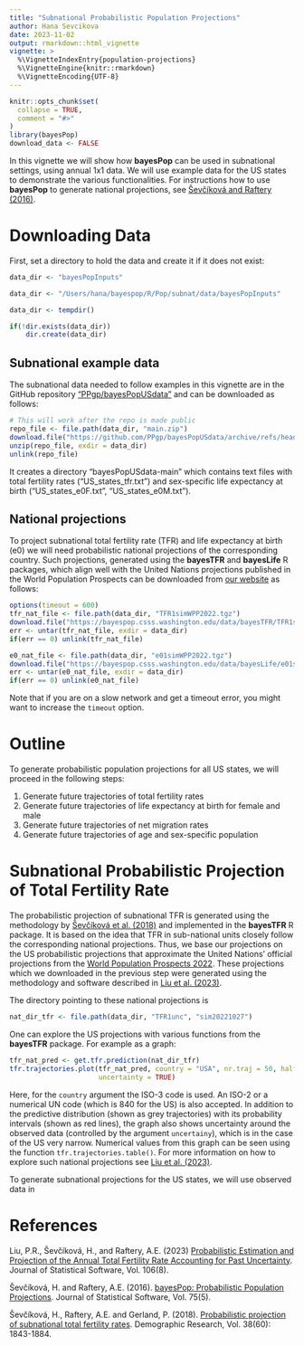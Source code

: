 ```yaml
---
title: "Subnational Probabilistic Population Projections"
author: Hana Sevcikova
date: 2023-11-02
output: rmarkdown::html_vignette
vignette: >
  %\VignetteIndexEntry{population-projections}
  %\VignetteEngine{knitr::rmarkdown}
  %\VignetteEncoding{UTF-8}
---
```


```r
knitr::opts_chunk$set(
  collapse = TRUE,
  comment = "#>"
)
library(bayesPop)
download_data <- FALSE
```

In this vignette we will show how **bayesPop** can be used in subnational settings, using annual 1x1 data. We will use example data for the US states to demonstrate the various functionalities. For instructions how to use **bayesPop** to generate national projections, see [Ševčíková and Raftery (2016)](https://www.jstatsoft.org/article/view/v075i05).

# Downloading Data

First, set a directory to hold the data and create it if it does not exist:

```r
data_dir <- "bayesPopInputs"
```

```r
data_dir <- "/Users/hana/bayespop/R/Pop/subnat/data/bayesPopInputs"
```

```r
data_dir <- tempdir()
```

```r
if(!dir.exists(data_dir))
    dir.create(data_dir)
```

## Subnational example data

The subnational data needed to follow examples in this vignette are in the GitHub repository ["PPgp/bayesPopUSdata"](https://github.com/PPgp/bayesPopUSdata) and can be downloaded as follows:

```r
# This will work after the repo is made public
repo_file <- file.path(data_dir, "main.zip")
download.file("https://github.com/PPgp/bayesPopUSdata/archive/refs/heads/main.zip", repo_file)
unzip(repo_file, exdir = data_dir)
unlink(repo_file)
```

It creates a directory "bayesPopUSdata-main" which contains text files with total fertility rates ("US_states_tfr.txt") and sex-specific life expectancy at birth ("US_states_e0F.txt", "US_states_e0M.txt").

## National projections

To project subnational total fertility rate (TFR) and life expectancy at birth (e0) we will need probabilistic national projections of the corresponding country. Such projections, generated using the **bayesTFR** and **bayesLife** R packages, which align well with the United Nations projections published in the World Population Prospects can be downloaded from [our website](https://bayespop.csss.washington.edu/download) as follows:

```r
options(timeout = 600)
tfr_nat_file <- file.path(data_dir, "TFR1simWPP2022.tgz")
download.file("https://bayespop.csss.washington.edu/data/bayesTFR/TFR1simWPP2022.tgz", tfr_nat_file)
err <- untar(tfr_nat_file, exdir = data_dir)
if(err == 0) unlink(tfr_nat_file)

e0_nat_file <- file.path(data_dir, "e01simWPP2022.tgz")
download.file("https://bayespop.csss.washington.edu/data/bayesLife/e01simWPP2022.tgz", e0_nat_file)
err <- untar(e0_nat_file, exdir = data_dir)
if(err == 0) unlink(e0_nat_file)
```
Note that if you are on a slow network and get a timeout error, you might want to increase the `timeout` option.

# Outline

To generate probabilistic population projections for all US states, we will proceed in the following steps:

1. Generate future trajectories of total fertility rates
2. Generate future trajectories of life expectancy at birth for female and male
3. Generate future trajectories of net migration rates
4. Generate future trajectories of age and sex-specific population


# Subnational Probabilistic Projection of Total Fertility Rate

The probabilistic projection of subnational TFR is generated using the methodology by [Ševčíková et al. (2018)](https://www.demographic-research.org/volumes/vol38/60/default.htm) and implemented in  the **bayesTFR** R package. It is based on the idea that TFR in sub-national units closely follow the corresponding national projections. Thus, we base our projections on the US probabilistic projections that approximate the United Nations' official projections from the [World Population Prospects 2022](https://population.un.org/wpp). These projections which we downloaded in the previous step were generated using the methodology and software described in [Liu et al. (2023)](https://doi.org/10.18637/jss.v106.i08). 

The directory pointing to these national projections is 

```r
nat_dir_tfr <- file.path(data_dir, "TFR1unc", "sim20221027")
```

One can explore the US projections with various functions from the **bayesTFR** package. For example as a graph:

```r
tfr_nat_pred <- get.tfr.prediction(nat_dir_tfr)
tfr.trajectories.plot(tfr_nat_pred, country = "USA", nr.traj = 50, half.child.variant = FALSE,
                      uncertainty = TRUE)

```
Here, for the `country` argument the ISO-3 code is used. An ISO-2 or a numerical UN code (which is 840 for the US) is also accepted. In addition to the predictive distribution (shown as grey trajectories) with its probability intervals (shown as red lines), the graph also shows uncertainty around the observed data (controlled by the argument `uncertainy`), which is in the case of the US very narrow. Numerical values from this graph can be seen using the function `tfr.trajectories.table()`. For more information on how to explore such national projections see [Liu et al. (2023)](https://doi.org/10.18637/jss.v106.i08).

To generate subnational projections for the US states, we will use observed data in 

# References

Liu, P.R., Ševčíková, H., and Raftery, A.E. (2023) [Probabilistic Estimation and Projection of the Annual Total Fertility Rate Accounting for Past Uncertainty](https://doi.org/10.18637/jss.v106.i08). Journal of Statistical Software, Vol. 106(8).

Ševčíková, H. and Raftery, A.E. (2016). [bayesPop: Probabilistic Population Projections](https://www.jstatsoft.org/article/view/v075i05). Journal of Statistical Software, Vol. 75(5).

Ševčíková, H., Raftery, A.E. and Gerland, P. (2018). [Probabilistic projection of subnational total fertility rates](https://www.demographic-research.org/volumes/vol38/60/default.htm). Demographic Research, Vol. 38(60): 1843-1884.